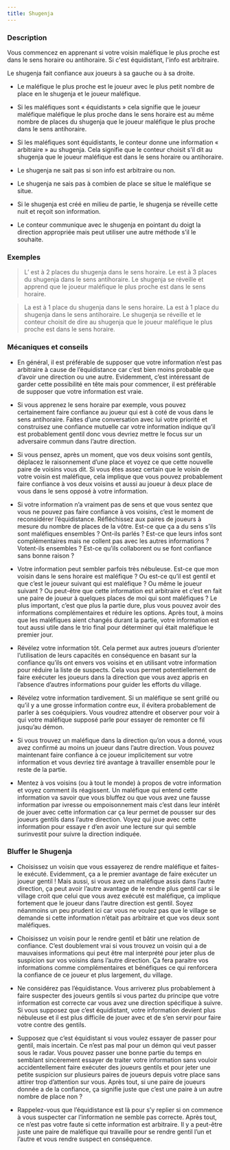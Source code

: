```yaml
---
title: Shugenja
---
```



<Role SHUGENJA header />

### Description

Vous commencez en apprenant si votre voisin maléfique le plus proche est dans le sens horaire ou antihoraire. Si c'est équidistant, l'info est arbitraire.

Le shugenja fait confiance aux joueurs à sa gauche ou à sa droite.

-	Le maléfique le plus proche est le joueur avec le plus petit nombre de place en le shugenja et le joueur maléfique.

-	Si les maléfiques sont « équidistants » cela signifie que le joueur maléfique maléfique le plus proche dans le sens horaire est au même nombre de places du shugenja que le joueur maléfique le plus proche dans le sens antihoraire.

-	Si les maléfiques sont équidistants, le conteur donne une information « arbitraire » au shugenja. Cela signifie que le conteur choisit s’il dit au shugenja que le joueur maléfique est dans le sens horaire ou antihoraire.

-	Le shugenja ne sait pas si son info est arbitraire ou non.

-	Le shugenja ne sais pas à combien de place se situe le maléfique se situe.

-	Si le shugenja est créé en milieu de partie, le shugenja se réveille cette nuit et reçoit son information.

-	Le conteur communique avec le shugenja en pointant du doigt la direction appropriée mais peut utiliser une autre méthode s’il le souhaite. 

### Exemples

> L’<Role ORGUE_DE_BARBARIE /> est à 2 places du shugenja dans le sens horaire. Le <Role PROPHETE_DE_L_EFFROI /> est à 3 places du shugenja dans le sens antihoraire. Le shugenja se réveille et apprend que le joueur maléfique le plus proche est dans le sens horaire.

> La <Role MARIONNETTE /> est à 1 place du shugenja dans le sens horaire. La <Role VEUVE_NOIRE /> est à 1 place du shugenja dans le sens antihoraire. Le shugenja se réveille et le conteur choisit de dire au shugenja que le joueur maléfique le plus proche est dans le sens horaire.

### Mécaniques et conseils

- En général, il est préférable de supposer que votre information n’est pas arbitraire à cause de l’équidistance car c’est bien moins probable que d’avoir une direction ou une autre. Evidemment, c’est intéressant de garder cette possibilité en tête mais pour commencer, il est préférable de supposer que votre information est vraie.

- Si vous apprenez le sens horaire par exemple, vous pouvez certainement faire confiance au joueur qui est à coté de vous dans le sens antihoraire. Faites d’une conversation avec lui votre priorité et construisez une confiance mutuelle car votre information indique qu’il est probablement gentil donc vous devriez mettre le focus sur un adversaire commun dans l’autre direction.

- Si vous pensez, après un moment, que vos deux voisins sont gentils, déplacez le raisonnement d’une place et voyez ce que cette nouvelle paire de voisins vous dit. Si vous êtes assez certain que le voisin de votre voisin est maléfique, cela implique que vous pouvez probablement faire confiance à vos deux voisins et aussi au joueur à deux place de vous dans le sens opposé à votre information. 

- Si votre information n’a vraiment pas de sens et que vous sentez que vous ne pouvez pas faire confiance à vos voisins, c’est le moment de reconsidérer l’équidistance. Réfléchissez aux paires de joueurs à mesure du nombre de places de la vôtre. Est-ce que ça a du sens s’ils sont maléfiques ensembles ? Ont-ils parlés ? Est-ce que leurs infos sont complémentaires mais ne collent pas avec les autres informations ? Votent-ils ensembles ? Est-ce qu’ils collaborent ou se font confiance sans bonne raison ? 

- Votre information peut sembler parfois très nébuleuse. Est-ce que mon voisin dans le sens horaire est maléfique ? Ou est-ce qu’il est gentil et que c’est le joueur suivant qui est maléfique ? Ou même le joueur suivant ? Ou peut-être que cette information est arbitraire et c’est en fait une paire de joueur à quelques places de moi qui sont maléfiques ? Le plus important, c’est que plus la partie dure, plus vous pouvez avoir des informations complémentaires et réduire les options. Après tout, à moins que les maléfiques aient changés durant la partie, votre information est tout aussi utile dans le trio final pour déterminer qui était maléfique le premier jour.

- Révélez votre information tôt. Cela permet aux autres joueurs d’orienter l’utilisation de leurs capacités en conséquence en basant sur la confiance qu’ils ont envers vos voisins et en utilisant votre information pour réduire la liste de suspects. Cela vous permet potentiellement de faire exécuter les joueurs dans la direction que vous avez appris en l’absence d’autres informations pour guider les efforts du village.

- Révélez votre information tardivement. Si un maléfique se sent grillé ou qu’il y a une grosse information contre eux, il évitera probablement de parler à ses coéquipiers. Vous voudrez attendre et observer pour voir à qui votre maléfique supposé parle pour essayer de remonter ce fil jusqu’au démon.

- Si vous trouvez un maléfique dans la direction qu’on vous a donné, vous avez confirmé au moins un joueur dans l’autre direction. Vous pouvez maintenant faire confiance à ce joueur implicitement sur votre information et vous devriez tiré avantage à travailler ensemble pour le reste de la partie. 

- Mentez à vos voisins (ou à tout le monde) à propos de votre information et voyez comment ils réagissent. Un maléfique qui entend cette information va savoir que vous bluffez ou que vous avez une fausse information par ivresse ou empoisonnement mais c’est dans leur intérêt de jouer avec cette information car ça leur permet de pousser sur des joueurs gentils dans l’autre direction. Voyez qui joue avec cette information pour essaye r d’en avoir une lecture sur qui semble surinvestit pour suivre la direction indiquée. 

### Bluffer le Shugenja

- Choisissez un voisin que vous essayerez de rendre maléfique et faites-le exécuté. Evidemment, ça a le premier avantage de faire exécuter un joueur gentil ! Mais aussi, si vous avez un maléfique assis dans l’autre direction, ça peut avoir l’autre avantage de le rendre plus gentil car si le village croit que celui que vous avez exécuté est maléfique, ça implique fortement que le joueur dans l’autre direction est gentil. Soyez néanmoins un peu prudent ici car vous ne voulez pas que le village se demande si cette information n’était pas arbitraire et que vos deux sont maléfiques.

- Choisissez un voisin pour le rendre gentil et bâtir une relation de confiance. C’est doublement vrai si vous trouvez un voisin qui a de mauvaises informations qui peut être mal interprété pour jeter plus de suspicion sur vos voisins dans l’autre direction.  Ça fera paraitre vos informations comme complémentaires et bénéfiques ce qui renforcera la confiance de ce joueur et plus largement, du village.

- Ne considérez pas l’équidistance. Vous arriverez plus probablement à faire suspecter des joueurs gentils si vous partez du principe que votre information est correcte car vous avez une direction spécifique à suivre. Si vous supposez que c’est équidistant, votre information devient plus nébuleuse et il est plus difficile de jouer avec et de s’en servir pour faire votre contre des gentils. 

- Supposez que c’est équidistant si vous voulez essayer de passer pour gentil, mais incertain. Ce n’est pas mal pour un démon qui veut passer sous le radar. Vous pouvez passer une bonne partie du temps en semblant sincèrement essayer de traiter votre information sans vouloir accidentellement faire exécuter des joueurs gentils et pour jeter une petite suspicion sur plusieurs paires de joueurs depuis votre place sans attirer trop d’attention sur vous. Après tout, si une paire de joueurs donnée a de la confiance, ça signifie juste que c’est une paire à un autre nombre de place non ?

- Rappelez-vous que l’équidistance est là pour s’y replier si on commence à vous suspecter car l’information ne semble pas correcte. Après tout, ce n’est pas votre faute si cette information est arbitraire. Il y a peut-être juste une paire de maléfique qui travaille pour se rendre gentil l’un et l’autre et vous rendre suspect en conséquence. 